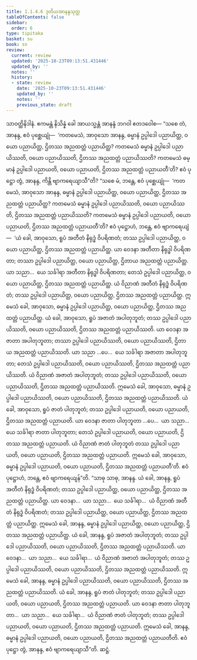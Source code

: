 ```yaml
---
title: 1.1.4.6 ဒုတိယအာနန္ဒသုတ္တ
tableOfContents: false
sidebar:
  order: 6
type: tipitaka
basket: su
book: sn
review:
  current: review
  updated: '2025-10-23T09:13:51.431446'
  updated_by: ''
  notes: ''
  history:
  - state: review
    date: '2025-10-23T09:13:51.431446'
    updated_by: ''
    notes: ''
    previous_state: draft
---
```



<ReviewStatus review={frontmatter.review} showDetails={true} />

<HypothesisAnnotation frontmatter={frontmatter} />

<DynamicBreadcrumb />

<Division number="38" book="sn" e="ch" v="18" p="285">

<Paragraph number="173" book="sn">
သာဝတ္ထိနိဒါနံ. ဧကမန္တံ နိသိန္နံ ခေါ အာယသ္မန္တံ အာနန္ဒံ ဘဂဝါ ဧတဒဝေါစ—
</Paragraph>

<Paragraph number="174" book="sn">
“သစေ တံ, အာနန္ဒ, ဧဝံ ပုစ္ဆေယျုံ—  ‘ကတမေသံ, အာဝုသော အာနန္ဒ, ဓမ္မာနံ ဥပ္ပါဒေါ ပညာယိတ္ထ, ဝယော ပညာယိတ္ထ, ဌိတဿ အညထတ္တံ ပညာယိတ္ထ? ကတမေသံ ဓမ္မာနံ ဥပ္ပါဒေါ ပညာယိဿတိ, ဝယော ပညာယိဿတိ, ဌိတဿ အညထတ္တံ ပညာယိဿတိ? ကတမေသံ ဓမ္မာနံ ဥပ္ပါဒေါ ပညာယတိ, ဝယော ပညာယတိ, ဌိတဿ အညထတ္တံ ပညာယတီ’တိ? ဧဝံ ပုဋ္ဌော တွံ, အာနန္ဒ, ကိန္တိ ဗျာကရေယျာသီ”တိ? “သစေ မံ, ဘန္တေ, ဧဝံ ပုစ္ဆေယျုံ—  ‘ကတမေသံ, အာဝုသော အာနန္ဒ, ဓမ္မာနံ ဥပ္ပါဒေါ ပညာယိတ္ထ, ဝယော ပညာယိတ္ထ, ဌိတဿ အညထတ္တံ ပညာယိတ္ထ? ကတမေသံ ဓမ္မာနံ ဥပ္ပါဒေါ ပညာယိဿတိ, ဝယော ပညာယိဿတိ, ဌိတဿ အညထတ္တံ ပညာယိဿတိ? ကတမေသံ ဓမ္မာနံ ဥပ္ပါဒေါ ပညာယတိ, ဝယော ပညာယတိ, ဌိတဿ အညထတ္တံ ပညာယတီ’တိ? ဧဝံ ပုဋ္ဌောဟံ, ဘန္တေ, ဧဝံ ဗျာကရေယျံ—  ‘ယံ ခေါ, အာဝုသော, ရူပံ အတီတံ နိရုဒ္ဓံ ဝိပရိဏတံ; တဿ ဥပ္ပါဒေါ ပညာယိတ္ထ, ဝယော ပညာယိတ္ထ, ဌိတဿ အညထတ္တံ ပညာယိတ္ထ. ယာ ဝေဒနာ အတီတာ နိရုဒ္ဓါ ဝိပရိဏတာ; တဿာ ဥပ္ပါဒေါ ပညာယိတ္ထ, ဝယော ပညာယိတ္ထ, ဌိတာယ အညထတ္တံ ပညာယိတ္ထ. ယာ သညာ…  ယေ သင်္ခါရာ အတီတာ နိရုဒ္ဓါ ဝိပရိဏတာ; တေသံ ဥပ္ပါဒေါ ပညာယိတ္ထ, ဝယော ပညာယိတ္ထ, ဌိတဿ အညထတ္တံ ပညာယိတ္ထ. ယံ ဝိညာဏံ အတီတံ နိရုဒ္ဓံ ဝိပရိဏတံ; တဿ ဥပ္ပါဒေါ ပညာယိတ္ထ, ဝယော ပညာယိတ္ထ, ဌိတဿ အညထတ္တံ ပညာယိတ္ထ. ဣမေသံ ခေါ, အာဝုသော, ဓမ္မာနံ ဥပ္ပါဒေါ ပညာယိတ္ထ, ဝယော ပညာယိတ္ထ, ဌိတဿ အညထတ္တံ ပညာယိတ္ထ.
</Paragraph>

<Paragraph number="175" book="sn">
ယံ ခေါ, အာဝုသော, ရူပံ အဇာတံ အပါတုဘူတံ; တဿ ဥပ္ပါဒေါ ပညာယိဿတိ, ဝယော ပညာယိဿတိ, ဌိတဿ အညထတ္တံ ပညာယိဿတိ. ယာ ဝေဒနာ အဇာတာ အပါတုဘူတာ; တဿာ ဥပ္ပါဒေါ ပညာယိဿတိ, ဝယော ပညာယိဿတိ, ဌိတာယ အညထတ္တံ ပညာယိဿတိ. ယာ သညာ …ပေ…  ယေ သင်္ခါရာ အဇာတာ အပါတုဘူတာ; တေသံ ဥပ္ပါဒေါ ပညာယိဿတိ, ဝယော ပညာယိဿတိ, ဌိတဿ အညထတ္တံ ပညာယိဿတိ. ယံ ဝိညာဏံ အဇာတံ အပါတုဘူတံ; တဿ ဥပ္ပါဒေါ ပညာယိဿတိ, ဝယော ပညာယိဿတိ, ဌိတဿ အညထတ္တံ ပညာယိဿတိ. ဣမေသံ ခေါ, အာဝုသော, ဓမ္မာနံ ဥပ္ပါဒေါ ပညာယိဿတိ, ဝယော ပညာယိဿတိ, ဌိတဿ အညထတ္တံ ပညာယိဿတိ.
</Paragraph>

<Paragraph number="176" book="sn">
ယံ ခေါ, အာဝုသော, ရူပံ ဇာတံ ပါတုဘူတံ; တဿ ဥပ္ပါဒေါ ပညာယတိ, ဝယော ပညာယတိ, ဌိတဿ အညထတ္တံ ပညာယတိ. ယာ ဝေဒနာ ဇာတာ ပါတုဘူတာ …ပေ…  ယာ သညာ…  ယေ သင်္ခါရာ ဇာတာ ပါတုဘူတာ; တေသံ ဥပ္ပါဒေါ ပညာယတိ, ဝယော ပညာယတိ, ဌိတဿ အညထတ္တံ ပညာယတိ. ယံ ဝိညာဏံ ဇာတံ ပါတုဘူတံ တဿ ဥပ္ပါဒေါ ပညာယတိ, ဝယော ပညာယတိ, ဌိတဿ အညထတ္တံ ပညာယတိ. ဣမေသံ ခေါ, အာဝုသော, ဓမ္မာနံ ဥပ္ပါဒေါ ပညာယတိ, ဝယော ပညာယတိ, ဌိတဿ အညထတ္တံ ပညာယတီ’တိ. ဧဝံ ပုဋ္ဌောဟံ, ဘန္တေ, ဧဝံ ဗျာကရေယျန်”တိ.
</Paragraph>

<Paragraph number="177" book="sn">
“သာဓု သာဓု, အာနန္ဒ. ယံ ခေါ, အာနန္ဒ, ရူပံ အတီတံ နိရုဒ္ဓံ ဝိပရိဏတံ; တဿ ဥပ္ပါဒေါ ပညာယိတ္ထ, ဝယော ပညာယိတ္ထ, ဌိတဿ အညထတ္တံ ပညာယိတ္ထ. ယာ ဝေဒနာ…  ယာ သညာ…  ယေ သင်္ခါရာ…  ယံ ဝိညာဏံ အတီတံ နိရုဒ္ဓံ ဝိပရိဏတံ; တဿ ဥပ္ပါဒေါ ပညာယိတ္ထ, ဝယော ပညာယိတ္ထ, ဌိတဿ အညထတ္တံ ပညာယိတ္ထ. ဣမေသံ ခေါ, အာနန္ဒ, ဓမ္မာနံ ဥပ္ပါဒေါ ပညာယိတ္ထ, ဝယော ပညာယိတ္ထ, ဌိတဿ အညထတ္တံ ပညာယိတ္ထ.
</Paragraph>

<Paragraph number="178" book="sn">
ယံ ခေါ, အာနန္ဒ, ရူပံ အဇာတံ အပါတုဘူတံ; တဿ ဥပ္ပါဒေါ ပညာယိဿတိ, ဝယော ပညာယိဿတိ, ဌိတဿ အညထတ္တံ ပညာယိဿတိ. ယာ ဝေဒနာ…  ယာ သညာ…  ယေ သင်္ခါရာ…  ယံ ဝိညာဏံ အဇာတံ အပါတုဘူတံ; တဿ ဥပ္ပါဒေါ ပညာယိဿတိ, ဝယော ပညာယိဿတိ, ဌိတဿ အညထတ္တံ ပညာယိဿတိ. ဣမေသံ ခေါ, အာနန္ဒ, ဓမ္မာနံ ဥပ္ပါဒေါ ပညာယိဿတိ, ဝယော ပညာယိဿတိ, ဌိတဿ အညထတ္တံ ပညာယိဿတိ.
</Paragraph>

<Paragraph number="179" book="sn">
ယံ ခေါ, အာနန္ဒ, ရူပံ ဇာတံ ပါတုဘူတံ; တဿ ဥပ္ပါဒေါ ပညာယတိ, ဝယော ပညာယတိ, ဌိတဿ အညထတ္တံ ပညာယတိ. ယာ ဝေဒနာ ဇာတာ ပါတုဘူတာ…  ယာ သညာ…  ယေ သင်္ခါရာ…  ယံ ဝိညာဏံ ဇာတံ ပါတုဘူတံ; တဿ ဥပ္ပါဒေါ ပညာယတိ, ဝယော ပညာယတိ, ဌိတဿ အညထတ္တံ ပညာယတိ. ဣမေသံ ခေါ, အာနန္ဒ, ဓမ္မာနံ ဥပ္ပါဒေါ ပညာယတိ, ဝယော ပညာယတိ, ဌိတဿ အညထတ္တံ ပညာယတီတိ. ဧဝံ ပုဋ္ဌော တွံ, အာနန္ဒ, ဧဝံ ဗျာကရေယျာသီ”တိ.

</Paragraph>
</Division>

<Paragraph number="180" type="center" book="sn">
ဆဋ္ဌံ.
</Paragraph>